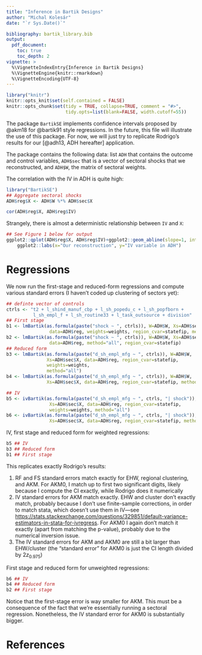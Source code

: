 ```yaml
---
title: "Inference in Bartik Designs"
author: "Michal Kolesár"
date: "`r Sys.Date()`"

bibliography: bartik_library.bib
output:
  pdf_document:
    toc: true
    toc_depth: 2
vignette: >
  %\VignetteIndexEntry{Inference in Bartik Designs}
  %\VignetteEngine{knitr::rmarkdown}
  %\VignetteEncoding{UTF-8}
---
```


```r
library("knitr")
knitr::opts_knit$set(self.contained = FALSE)
knitr::opts_chunk$set(tidy = TRUE, collapse=TRUE, comment = "#>",
                      tidy.opts=list(blank=FALSE, width.cutoff=55))
```

The package `BartikSE` implements confidence intervals proposed by @akm18 for
@bartik91 style regressions. In the future, this file will illustrate the use of
this package. For now, we will just try to replicate Rodrigo's results for our
[@adh13, ADH hereafter] application.

The package contains the following data: list `ADH` that contains the
outcome and control variables, `ADH$sec` that is a vector of sectoral shocks that
we reconstructed, and `ADH$W`, the matrix of sectoral weights.

The correlation with the IV in ADH is quite high:
```r
library("BartikSE")
## Aggregate sectoral shocks
ADH$reg$X <- ADH$W %*% ADH$sec$X

cor(ADH$reg$X, ADH$reg$IV)
```

Strangely, there is almost a deterministic relationship between `IV` and `X`:

```r
## See Figure 1 below for output
ggplot2::qplot(ADH$reg$X, ADH$reg$IV)+ggplot2::geom_abline(slope=1, intercept=0)+ggplot2::theme_bw()+
    ggplot2::labs(x="Our reconstruction", y="IV variable in ADH")
```



# Regressions

We now run the first-stage and reduced-form regressions and compute various
standard errors (I haven't coded up clustering of sectors yet):

```r
## definte vector of controls
ctrls <- "t2 + l_shind_manuf_cbp + l_sh_popedu_c + l_sh_popfborn +
          l_sh_empl_f + l_sh_routine33 + l_task_outsource + division"
## First stage
b1 <- lmBartik(as.formula(paste("shock ~ ", ctrls)), W=ADH$W, Xs=ADH$sec$X,
                data=ADH$reg, weights=weights, region_cvar=statefip, method="all")
b2 <- lmBartik(as.formula(paste("shock ~ ", ctrls)), W=ADH$W, Xs=ADH$sec$X,
                data=ADH$reg, method="all", region_cvar=statefip)
## Reduced form
b3 <- lmBartik(as.formula(paste("d_sh_empl_mfg ~ ", ctrls)), W=ADH$W,
               Xs=ADH$sec$X, data=ADH$reg, region_cvar=statefip,
               weights=weights,
               method="all")
b4 <- lmBartik(as.formula(paste("d_sh_empl_mfg ~ ", ctrls)), W=ADH$W,
               Xs=ADH$sec$X, data=ADH$reg, region_cvar=statefip, method="all")

## IV
b5 <- ivBartik(as.formula(paste("d_sh_empl_mfg ~ ", ctrls, "| shock")), W=ADH$W,
                Xs=ADH$sec$X, data=ADH$reg, region_cvar=statefip,
                weights=weights, method="all")
b6 <- ivBartik(as.formula(paste("d_sh_empl_mfg ~ ", ctrls, "| shock")), W=ADH$W,
                Xs=ADH$sec$X, data=ADH$reg, region_cvar=statefip, method="all")
```

IV, first stage and reduced form for weighted regressions:
```r
b5 ## IV
b3 ## Reduced form
b1 ## First stage
```

This replicates exactly Rodrigo's results:

1. RF and FS standard errors match exactly for EHW, regional clustering, and
   AKM. For AKM0, I match up to first two significant digits, likely because I
   compute the CI exactly, while Rodrigo does it numerically
2. IV standard errors for AKM match exactly. EHW and cluster don't exactly
   match, probably because I don't use finite-sample corrections, in order to
   match stata, which doesn't use them in IV---see [https://stats.stackexchange.com/questions/329851/default-variance-estimators-in-stata-for-ivregress](https://stats.stackexchange.com/questions/329851/default-variance-estimators-in-stata-for-ivregress).
   For AKM0 I again don't match it exactly (apart from matching the p-value),
   probably due to the numerical inversion issue.
3. The IV standard errors for AKM and AKM0 are still a bit larger than
   EHW/cluster (the "standard error" for AKM0 is just the CI length divided by
   $2z_{0.975}$)



First stage and reduced form for unweighted regressions:
```r
b6 ## IV
b4 ## Reduced form
b2 ## First stage
```

Notice that the first-stage error is way smaller for AKM. This must be a
consequence of the fact that we're essentially running a sectoral regression.
Nonetheless, the IV standard error for AKM0 is substantially bigger.

# References
